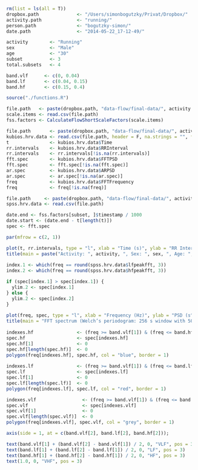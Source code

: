 ```r
  rm(list = ls(all = T))
  dropbox.path              <- "/Users/simonbogutzky/Privat/Dropbox/"
  activity.path             <- "running/" 
  person.path               <- "bogutzky-simon/"
  date.path                 <- "2014-05-22_17-12-49/"

  activity        <- "Running"
  sex             <- "Male"
  age             <- "30"
  subset          <- 3
  total.subsets   <- 4

  band.vlf      <- c(0, 0.04)
  band.lf       <- c(0.04, 0.15)
  band.hf       <- c(0.15, 0.4)
```

```r
  source("./functions.R")
```

```r
  file.path   <- paste(dropbox.path, "data-flow/final-data/", activity.path, person.path, date.path, "scale.csv", sep ="")
  scale.items <- read.csv(file.path)
  fss.factors <- CalculateFlowShortScaleFactors(scale.items)
```

```r
  file.path       <- paste(dropbox.path, "data-flow/final-data/", activity.path, person.path, date.path, "subset-", subset, "/hrv-data.txt", sep ="")
  kubios.hrv.data <- read.csv(file.path, header = F, na.strings = "", fill = T, skip = 97, col.names = c("NA1", "Time", "RRInterval", "FFTFrequency", "FFTPSD", "ARFrequency", "ARPSD", "NA2", "NA3", "NA4", "NA5"))
  t               <- kubios.hrv.data$Time
  rr.intervals    <- kubios.hrv.data$RRInterval
  rr.intervals    <- rr.intervals[!is.na(rr.intervals)]
  fft.spec        <- kubios.hrv.data$FFTPSD
  fft.spec        <- fft.spec[!is.na(fft.spec)]
  ar.spec         <- kubios.hrv.data$ARPSD
  ar.spec         <- ar.spec[!is.na(ar.spec)]
  freq            <- kubios.hrv.data$FFTFrequency
  freq            <- freq[!is.na(freq)]
```

```r
  file.path     <- paste(dropbox.path, "data-flow/final-data/", activity.path, person.path, date.path, "subset-", subset, "/hrv-data-spss.txt", sep ="")
  spss.hrv.data <- read.csv(file.path)
```

```r
  date.end <- fss.factors[subset, ]$timestamp / 1000
  date.start <- (date.end - t[length(t)])
  spec <- fft.spec

  par(mfrow = c(2, 1))

  plot(t, rr.intervals, type = "l", xlab = "Time (s)", ylab = "RR Interval (s)", xaxs = "i", yaxs = "i")
  title(main = paste("Activity: ", activity, ", Sex: ", sex, ", Age: ", age, ", Start: ", as.POSIXct(date.start, tz = "Europe/Berlin", origin = "1970-01-01"), ", End: ", as.POSIXct(date.end, tz = "Europe/Berlin", origin = "1970-01-01"), ", Subset ", subset, "/",  total.subsets, sep = ""))
  
  index.1 <- which(freq == round(spss.hrv.data$lfpeakfft, 3))
  index.2 <- which(freq == round(spss.hrv.data$hfpeakfft, 3))

  if (spec[index.1] > spec[index.1]) {
    ylim.2 <- spec[index.1]
  } else {
    ylim.2 <- spec[index.2]
  }
  
  plot(freq, spec, type = "l", xlab = "Frequency (Hz)", ylab = "PSD (s^2/Hz)", xaxs = "i", yaxs = "i", ylim = c(0, ylim.2))
  title(main = "FFT spectrum (Welch’s periodogram: 256 s window with 50% overlap)", sub = paste("LF: ", round(spss.hrv.data$lfpowfft, 1), " ms^2, HF: ", round(spss.hrv.data$hfpowfft, 1), " ms^2, LF/HF: ", round(spss.hrv.data$lfhffft, 1), ", Flow : ", fss.factors$flow[subset], sep = ""))
  
  indexes.hf                <- (freq >= band.vlf[1]) & (freq <= band.hf[2])
  spec.hf                   <- spec[indexes.hf]
  spec.hf[1]                <- 0 
  spec.hf[length(spec.hf)]  <- 0
  polygon(freq[indexes.hf], spec.hf, col = "blue", border = 1)  
  
  indexes.lf                <- (freq >= band.vlf[1]) & (freq <= band.lf[2])
  spec.lf                   <- spec[indexes.lf]
  spec.lf[1]                <- 0 
  spec.lf[length(spec.lf)]  <- 0
  polygon(freq[indexes.lf], spec.lf, col = "red", border = 1)

  indexes.vlf                 <- (freq >= band.vlf[1]) & (freq <= band.vlf[2])  
  spec.vlf                    <- spec[indexes.vlf]
  spec.vlf[1]                 <- 0 
  spec.vlf[length(spec.vlf)]  <- 0
  polygon(freq[indexes.vlf], spec.vlf, col = "grey", border = 1)

  axis(side = 1, at = c(band.vlf[2], band.lf[2], band.hf[2]));

  text(band.vlf[1] + (band.vlf[2] - band.vlf[1]) / 2, 0, "VLF", pos = 3)
  text(band.lf[1] + (band.lf[2] - band.lf[1]) / 2, 0, "LF", pos = 3)
  text(band.hf[1] + (band.hf[2] - band.hf[1]) / 2, 0, "HF", pos = 3)
  text(1.0, 0, "VHF", pos = 3)
```